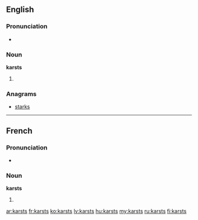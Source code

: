 ==English==

===Pronunciation===
* {{rhymes|ɑː(r)sts}}

===Noun===
'''karsts'''

# {{plural of|karst}}

===Anagrams===
* [[starks#English|starks]]

----

==French==

===Pronunciation===
* {{IPA|/kaʁst/|lang=fr}}

===Noun===
'''karsts'''

# {{plural of|karst|lang=fr}}

[[ar:karsts]]
[[fr:karsts]]
[[ko:karsts]]
[[lv:karsts]]
[[hu:karsts]]
[[my:karsts]]
[[ru:karsts]]
[[fi:karsts]]
